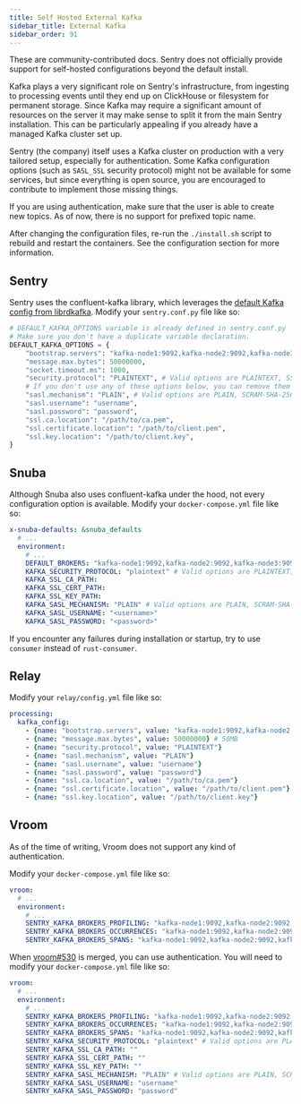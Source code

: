 ```yaml
---
title: Self Hosted External Kafka
sidebar_title: External Kafka
sidebar_order: 91
---
```


<Alert title="Important" level="warning">
    These are community-contributed docs. Sentry does not officially provide support for self-hosted configurations beyond the default install.
</Alert>

Kafka plays a very significant role on Sentry's infrastructure, from ingesting to processing events until they end up on ClickHouse or filesystem for permanent storage. Since Kafka may require a significant amount of resources on the server it may make sense to split it from the main Sentry installation. This can be particularly appealing if you already have a managed Kafka cluster set up.

Sentry (the company) itself uses a Kafka cluster on production with a very tailored setup, especially for authentication. Some Kafka configuration options (such as `SASL_SSL` security protocol) might not be available for some services, but since everything is open source, you are encouraged to contribute to implement those missing things.

If you are using authentication, make sure that the user is able to create new topics. As of now, there is no support for prefixed topic name.

<Alert title="Note" level="info">
    After changing the configuration files, re-run the <code>./install.sh</code> script to rebuild and restart the containers. See the <Link to="/self-hosted/#configuration">configuration section</Link> for more information.
</Alert>

## Sentry

Sentry uses the confluent-kafka library, which leverages the [default Kafka config from librdkafka](https://github.com/confluentinc/librdkafka/blob/master/CONFIGURATION.md). Modify your `sentry.conf.py` file like so:

```python
# DEFAULT_KAFKA_OPTIONS variable is already defined in sentry.conf.py
# Make sure you don't have a duplicate variable declaration.
DEFAULT_KAFKA_OPTIONS = {
    "bootstrap.servers": "kafka-node1:9092,kafka-node2:9092,kafka-node3:9092",
    "message.max.bytes": 50000000,
    "socket.timeout.ms": 1000,
    "security.protocol": "PLAINTEXT", # Valid options are PLAINTEXT, SSL, SASL_PLAINTEXT, SASL_SSL
    # If you don't use any of these options below, you can remove them or set them to `None`.
    "sasl.mechanism": "PLAIN", # Valid options are PLAIN, SCRAM-SHA-256, SCRAM-SHA-512. Other mechanism might be unavailable.
    "sasl.username": "username",
    "sasl.password": "password",
    "ssl.ca.location": "/path/to/ca.pem",
    "ssl.certificate.location": "/path/to/client.pem",
    "ssl.key.location": "/path/to/client.key",
}
```

## Snuba

Although Snuba also uses confluent-kafka under the hood, not every configuration option is available. Modify your `docker-compose.yml` file like so:

```yaml
x-snuba-defaults: &snuba_defaults
  # ...
  environment:
    # ...
    DEFAULT_BROKERS: "kafka-node1:9092,kafka-node2:9092,kafka-node3:9092"
    KAFKA_SECURITY_PROTOCOL: "plaintext" # Valid options are PLAINTEXT, SSL, SASL_PLAINTEXT, SASL_SSL. SSL is not supported for rust-consumer.
    KAFKA_SSL_CA_PATH:
    KAFKA_SSL_CERT_PATH:
    KAFKA_SSL_KEY_PATH:
    KAFKA_SASL_MECHANISM: "PLAIN" # Valid options are PLAIN, SCRAM-SHA-256, SCRAM-SHA-512.
    KAFKA_SASL_USERNAME: "<username>"
    KAFKA_SASL_PASSWORD: "<password>"
```

If you encounter any failures during installation or startup, try to use `consumer` instead of `rust-consumer`.

## Relay

Modify your `relay/config.yml` file like so:

```yaml
processing:
  kafka_config:
    - {name: "bootstrap.servers", value: "kafka-node1:9092,kafka-node2:9092,kafka-node3:9092"}
    - {name: "message.max.bytes", value: 50000000} # 50MB
    - {name: "security.protocol", value: "PLAINTEXT"}
    - {name: "sasl.mechanism", value: "PLAIN"}
    - {name: "sasl.username", value: "username"}
    - {name: "sasl.password", value: "password"}
    - {name: "ssl.ca.location", value: "/path/to/ca.pem"}
    - {name: "ssl.certificate.location", value: "/path/to/client.pem"}
    - {name: "ssl.key.location", value: "/path/to/client.key"}
```

## Vroom

As of the time of writing, Vroom does not support any kind of authentication.

Modify your `docker-compose.yml` file like so:

```yaml
vroom:
  # ...
  environment:
    # ...
    SENTRY_KAFKA_BROKERS_PROFILING: "kafka-node1:9092,kafka-node2:9092,kafka-node3:9092"
    SENTRY_KAFKA_BROKERS_OCCURRENCES: "kafka-node1:9092,kafka-node2:9092,kafka-node3:9092"
    SENTRY_KAFKA_BROKERS_SPANS: "kafka-node1:9092,kafka-node2:9092,kafka-node3:9092"
```

When [vroom#530](https://github.com/getsentry/vroom/pull/530) is merged, you can use authentication. You will need to modify your `docker-compose.yml` file like so:

```yaml
vroom:
  # ...
  environment:
    # ...
    SENTRY_KAFKA_BROKERS_PROFILING: "kafka-node1:9092,kafka-node2:9092,kafka-node3:9092"
    SENTRY_KAFKA_BROKERS_OCCURRENCES: "kafka-node1:9092,kafka-node2:9092,kafka-node3:9092"
    SENTRY_KAFKA_BROKERS_SPANS: "kafka-node1:9092,kafka-node2:9092,kafka-node3:9092"
    SENTRY_KAFKA_SECURITY_PROTOCOL: "plaintext" # Valid options are PLAINTEXT, SSL, SASL_PLAINTEXT, SASL_SSL
    SENTRY_KAFKA_SSL_CA_PATH: ""
    SENTRY_KAFKA_SSL_CERT_PATH: ""
    SENTRY_KAFKA_SSL_KEY_PATH: ""
    SENTRY_KAFKA_SASL_MECHANISM: "PLAIN" # Valid options are PLAIN, SCRAM-SHA-256, SCRAM-SHA-512.
    SENTRY_KAFKA_SASL_USERNAME: "username"
    SENTRY_KAFKA_SASL_PASSWORD: "password"
```
